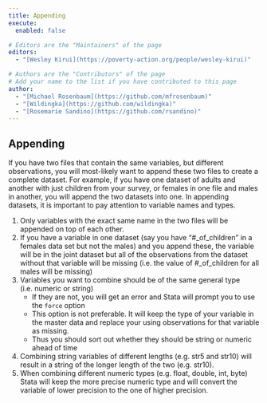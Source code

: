 ```yaml
---
title: Appending
execute: 
  enabled: false

# Editors are the "Maintainers" of the page
editors:
  - "[Wesley Kirui](https://poverty-action.org/people/wesley-kirui)"

# Authors are the "Contributors" of the page
# Add your name to the list if you have contributed to this page
author:
  - "[Michael Rosenbaum](https://github.com/mfrosenbaum)"
  - "[Wildingka](https://github.com/wildingka)"
  - "[Rosemarie Sandino](https://github.com/rsandino)"
---
```


## Appending
If you have two files that contain the same variables, but different observations, you will most-likely want to append these two files to create a complete dataset. For example, if you have one dataset of adults and another with just children from your survey, or females in one file and males in another, you will append the two datasets into one.  In appending datasets, it is important to pay attention to variable names and types. 

1. Only variables with the exact same name in the two files will be appended on top of each other.
2. If you have a variable in one dataset (say you have "#\_of_children" in a females data set but not the males) and you append these, the variable will be in the joint dataset but all of the observations from the dataset without that variable will be missing (i.e. the value of #\_of_children for all males will be missing)
3. Variables you want to combine should be of the same general type (i.e. numeric or string)
     - If they are not, you will get an error and Stata will prompt you to use the `force` option
     - This option is not preferable. It will keep the type of your variable in the master data and replace your using observations for that variable as missing. 
     - Thus you should sort out whether they should be string or numeric ahead of time
 4. Combining string variables of different lengths (e.g. str5 and str10) will result in a string of the longer length of the two (e.g. str10).
 5. When combining different numeric types (e.g. float, double, int, byte) Stata will keep the more precise numeric type and will convert the variable of lower precision to the one of higher precision.

